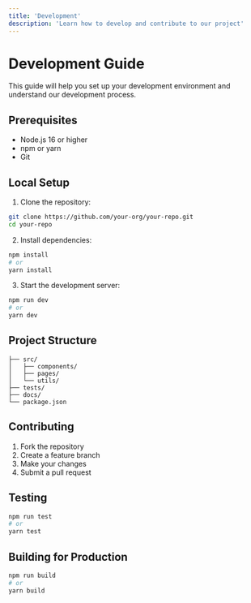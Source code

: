 ```yaml
---
title: 'Development'
description: 'Learn how to develop and contribute to our project'
---
```


# Development Guide

This guide will help you set up your development environment and understand our development process.

## Prerequisites

- Node.js 16 or higher
- npm or yarn
- Git

## Local Setup

1. Clone the repository:
```bash
git clone https://github.com/your-org/your-repo.git
cd your-repo
```

2. Install dependencies:
```bash
npm install
# or
yarn install
```

3. Start the development server:
```bash
npm run dev
# or
yarn dev
```

## Project Structure

```
├── src/
│   ├── components/
│   ├── pages/
│   └── utils/
├── tests/
├── docs/
└── package.json
```

## Contributing

1. Fork the repository
2. Create a feature branch
3. Make your changes
4. Submit a pull request

## Testing

```bash
npm run test
# or
yarn test
```

## Building for Production

```bash
npm run build
# or
yarn build
```
